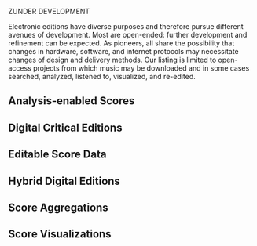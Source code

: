 ZUNDER DEVELOPMENT

Electronic editions have diverse purposes and therefore pursue different avenues of development.  Most are open-ended: further development and refinement can be expected.  As pioneers, all share the possibility that changes in hardware, software, and internet protocols may necessitate changes of design and delivery methods.  Our listing is limited to open-access projects from which music may be downloaded and in some cases searched, analyzed, listened to, visualized, and re-edited. 

==Analysis-enabled Scores==
{{EVE_Analysis}}

==Digital Critical Editions==
{{EVE_Critical_Editions}}

==Editable Score Data==
{{EVE_Editable}}

==Hybrid Digital Editions==
{{EVE_Hybrid}}

==Score Aggregations==
{{EVE_Aggregations}}

==Score Visualizations==
{{Score_Vizualizations}}
